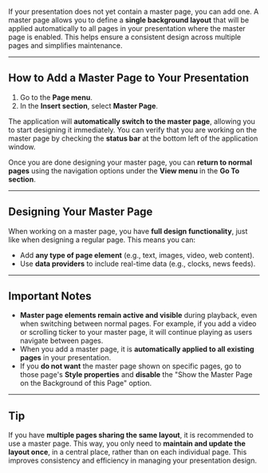 
If your presentation does not yet contain a master page, you can add one. A master page allows you to define a **single background layout** that will be applied automatically to all pages in your presentation where the master page is enabled. This helps ensure a consistent design across multiple pages and simplifies maintenance.

---

## How to Add a Master Page to Your Presentation

1. Go to the **Page menu**.  
2. In the **Insert section**, select **Master Page**.  

The application will **automatically switch to the master page**, allowing you to start designing it immediately. You can verify that you are working on the master page by checking the **status bar** at the bottom left of the application window.  

Once you are done designing your master page, you can **return to normal pages** using the navigation options under the **View menu** in the **Go To section**.

---

## Designing Your Master Page

When working on a master page, you have **full design functionality**, just like when designing a regular page. This means you can:
- Add **any type of page element** (e.g., text, images, video, web content).
- Use **data providers** to include real-time data (e.g., clocks, news feeds).

---

## Important Notes

- **Master page elements remain active and visible** during playback, even when switching between normal pages. For example, if you add a video or scrolling ticker to your master page, it will continue playing as users navigate between pages.
- When you add a master page, it is **automatically applied to all existing pages** in your presentation.
- If you **do not want** the master page shown on specific pages, go to those page's **Style properties** and **disable** the "Show the Master Page on the Background of this Page" option.

---

## Tip

If you have **multiple pages sharing the same layout**, it is recommended to use a master page. This way, you only need to **maintain and update the layout once**, in a central place, rather than on each individual page. This improves consistency and efficiency in managing your presentation design.
